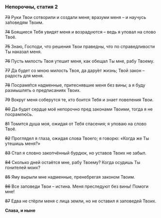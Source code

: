 ### Непорочны, статия 2

~~73~~ Руки Твои сотворили и создали меня; вразуми меня – и научусь за́поведям Твоим.

~~74~~ Боящиеся Тебя увидят меня и возрадуются – ведь я уповал на слово Твоё.

~~75~~ Знаю, Господи, что решения Твои праведны, что по справедливости Ты наказал меня.

~~76~~ Пусть милость Твоя утешит меня, как обещал Ты мне, рабу Твоему.

~~77~~ Да будет со мною милость Твоя, да дару́ет жизнь; Твой закон – радость для меня.

~~78~~ Посрамя́тся надменные, притеснявшие меня без вины; а я буду размышлять о предписаниях Твоих.

~~79~~ Вокруг меня соберутся те, кто боится Тебя и знает повеления Твои.

~~80~~ Да будет сердце моё непорочно пред законами Твоими, тогда я не посрамлю́сь.

~~81~~ Томится душа моя, ожидая от Тебя спасения; я уповаю на слово Твоё.

~~82~~ Проглядел я глаза, ожидая слова Твоего; я говорю: «Когда же Ты утешишь меня?»

~~83~~  Стал я словно закопчённый бурдюк, но уставов Твоих не забыл.

~~84~~ Сколько дней остаётся мне, рабу Твоему? Когда осудишь Ты гонителей моих?

~~85~~ Яму вырыли мне надменные, пренебрегая законом Твоим.

~~86~~ Все заповеди Твои – истина. Меня преследуют без вины! Помоги мне!

~~87~~ Едва не стёрли меня с лица земли, но не оставил я заповедей Твоих.

**Слава, и ныне**

